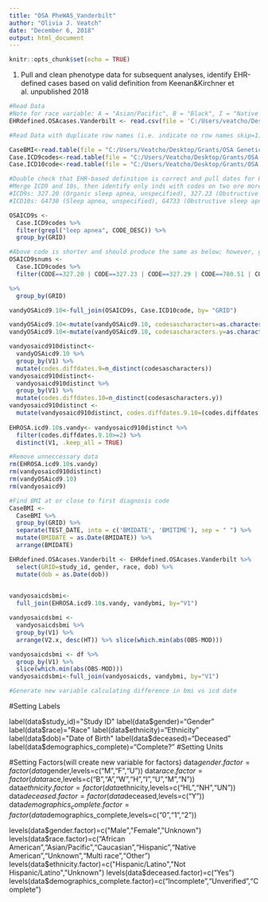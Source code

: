 ```yaml
---
title: "OSA PheWAS_Vanderbilt"
author: "Olivia J. Veatch"
date: "December 6, 2018"
output: html_document
---
```


```r
knitr::opts_chunk$set(echo = TRUE)
```

1) Pull and clean phenotype data for subsequent analyses, identify EHR-defined cases based on valid definition from Keenan&Kirchner et al. unpublished 2018
``` r
#Read Data
#Note for race variable: A = "Asian/Pacific", B = "Black", I = "Native American", M = "Mixed", N = "Other", U = "Unknown", W = "White"
EHRdefined.OSAcases.Vanderbilt <- read.csv(file = 'C:/Users/veatcho/Desktop/Grants/OSA Genetics R01/OSAGenetics_DATA_2018-11-07_1203.csv', header = TRUE, sep = ",", fill=TRUE)

#Read Data with duplicate row names (i.e. indicate no row names skip=1) and allow variables with missing values

CaseBMI<-read.table(file = "C:/Users/Veatcho/Desktop/Grants/OSA Genetics R01/PheWAS project/Potential_OSA_cases_18_88_vitals_bmi_raw.txt", header = TRUE, sep="\t", fill=TRUE)
Case.ICD9codes<-read.table(file = "C:/Users/Veatcho/Desktop/Grants/OSA Genetics R01/PheWAS project/Potential_OSA_cases_18_88_icd9.txt", header=TRUE, sep="\t", fill=TRUE)
Case.ICD10code<-read.table(file = "C:/Users/Veatcho/Desktop/Grants/OSA Genetics R01/PheWAS project/Potential_OSA_cases_18_88_icd10.txt", header=TRUE, sep="\t", fill=TRUE)

#Double check that EHR-based definition is correct and pull dates for OSA codes
#Merge ICD9 and 10s, then identify only inds with codes on two ore more dates (i.e., those meeting EHR-criteria for OSA in BioVU)
#ICD9s: 327.20 (Organic sleep apnea, unspecified), 327.23 (Obstructive sleep apnea [adult, pediatric]), 327.29 (Other organic sleep apnea), 780.51 (Insomnia with sleep apnea), 780.53 (Hypersomnia with sleep apnea), 780.57 (Sleep apnea [NOS]), 
#ICD10s: G4730 (Sleep apnea, unspecified), G4733 (Obstructive sleep apnea [adult, pediatric]) and G4739 (Other sleep apnea)

OSAICD9s <- 
  Case.ICD9codes %>%
  filter(grepl("leep apnea", CODE_DESC)) %>%
  group_by(GRID)

#Above code is shorter and should produce the same as below; however, good to check and useful if there are no fuzzy matches for grep
OSAICD9snums <- 
  Case.ICD9codes %>%
  filter(CODE==327.20 | CODE==327.23 | CODE==327.29 | CODE==780.51 | CODE==780.53 | CODE==780.57)

%>%
  group_by(GRID)

vandyOSAicd9.10<-full_join(OSAICD9s, Case.ICD10code, by= "GRID")

vandyOSAicd9.10<-mutate(vandyOSAicd9.10, codesascharacters=as.character(V3.x))
vandyOSAicd9.10<-mutate(vandyOSAicd9.10, codesascharacters.y=as.character(V3.y))

vandyosaicd910distinct<-
  vandyOSAicd9.10 %>%
  group_by(V1) %>%
  mutate(codes.diffdates.9=n_distinct(codesascharacters))
vandyosaicd910distinct<-
  vandyosaicd910distinct %>%
  group_by(V1) %>%
  mutate(codes.diffdates.10=n_distinct(codesascharacters.y))
vandyosaicd910distinct <- 
  mutate(vandyosaicd910distinct, codes.diffdates.9.10=(codes.diffdates.9+codes.diffdates.10))
  
EHROSA.icd9.10s.vandy<- vandyosaicd910distinct %>%
  filter(codes.diffdates.9.10>=2) %>%
  distinct(V1, .keep_all = TRUE)

#Remove unneccessary data
rm(EHROSA.icd9.10s.vandy)
rm(vandyosaicd910distinct)
rm(vandyOSAicd9.10)
rm(vandyosaicd9)

#Find BMI at or close to first diagnosis code
CaseBMI <- 
  CaseBMI %>%
  group_by(GRID) %>%
  separate(TEST_DATE, into = c('BMIDATE', 'BMITIME'), sep = " ") %>%
  mutate(BMIDATE = as.Date(BMIDATE)) %>%
  arrange(BMIDATE)

EHRdefined.OSAcases.Vanderbilt <- EHRdefined.OSAcases.Vanderbilt %>%
  select(GRID=study_id, gender, race, dob) %>%
  mutate(dob = as.Date(dob))
  

vandyosaicdsbmi<-
  full_join(EHROSA.icd9.10s.vandy, vandybmi, by="V1")

vandyosaicdsbmi <-
  vandyosaicdsbmi %>%
  group_by(V1) %>% 
  arrange(V2.x, desc(HT)) %>% slice(which.min(abs(OBS-MOD)))

vandyosaicdsbmi <- df %>%
  group_by(V1) %>% 
  slice(which.min(abs(OBS-MOD)))
vandyosaicdsbmi<-full_join(vandyosaicds, vandybmi, by="V1")

#Generate new variable calculating difference in bmi vs icd date
```

#Setting Labels

label(data$study_id)="Study ID"
label(data$gender)="Gender"
label(data$race)="Race"
label(data$ethnicity)="Ethnicity"
label(data$dob)="Date of Birth"
label(data$deceased)="Deceased"
label(data$demographics_complete)="Complete?"
#Setting Units


#Setting Factors(will create new variable for factors)
data$gender.factor = factor(data$gender,levels=c("M","F","U"))
data$race.factor = factor(data$race,levels=c("B","A","W","H","I","U","M","N"))
data$ethnicity.factor = factor(data$ethnicity,levels=c("HL","NH","UN"))
data$deceased.factor = factor(data$deceased,levels=c("Y"))
data$demographics_complete.factor = factor(data$demographics_complete,levels=c("0","1","2"))

levels(data$gender.factor)=c("Male","Female","Unknown")
levels(data$race.factor)=c("African American","Asian/Pacific","Caucasian","Hispanic","Native American","Unknown","Multi race","Other")
levels(data$ethnicity.factor)=c("Hispanic/Latino","Not Hispanic/Latino","Unknown")
levels(data$deceased.factor)=c("Yes")
levels(data$demographics_complete.factor)=c("Incomplete","Unverified","Complete")
